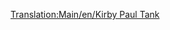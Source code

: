 [[Translation:Main/en/Kirby Paul Tank]]{{Template:Train/Fr
|Nom=Kirby Paul Tank
|Image=[[File:en/Kirbypaultank.png]]
|Coût=8 203£ (16 462$)
|Vitesse=64 km/h (40 mph)
|Poids=47 t
|Puissance=300 cv (223 kW)
|Entretien=820£ (1 640$)
|Conception=1925
|Vie=15
|Capacité=N/A
|Description=Le Kirby-Paul Tank fait partie des locomotives disponibles au démarrage du jeu. Elle est peu chère et a très peu de vitesse et de puissance. Améliorez-la dès que vous en avez le temps et les moyens.
|Réalité=Collett Pannier Tank, plus spécifiquement, le [http://en.wikipedia.org/wiki/GWR_5700_Class GWR 5700 Class] (en anglais).
}}
